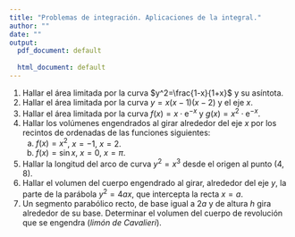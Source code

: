 ```yaml
---
title: "Problemas de integración. Aplicaciones de la integral."
author: ""
date: ""
output:
  pdf_document: default
              
  html_document: default
---
```


1. Hallar el área limitada por la curva $y^2=\frac{1-x}{1+x}$ y su asíntota.
1. Hallar el área limitada por la curva $y=x(x-1)(x-2)$ y el eje $x$.
1. Hallar el área limitada por la curva $f(x)=x\cdot\mathrm{e}^{-x}$ y $g(x)=x^2\cdot \mathrm{e}^{-x}$.
1. Hallar los volúmenes engendrados al girar alrededor del eje $x$ por los recintos de ordenadas de las funciones siguientes:
    a) $f(x)=x^2$, $x=-1$, $x=2$.
    a) $f(x)=\sin x$, $x=0$, $x=\pi$.
1. Hallar la longitud del arco de curva $y^2=x^3$ desde el origen al punto $(4,8)$.
1. Hallar el volumen del cuerpo engendrado al girar, alrededor del eje $y$, la parte de la parábola $y^2=4ax$, que intercepta la recta $x=a$.
1. Un segmento parabólico recto, de base igual a $2a$ y de altura $h$ gira alrededor de su base. Determinar el volumen del cuerpo de revolución que se engendra (*limón de Cavalieri*).
